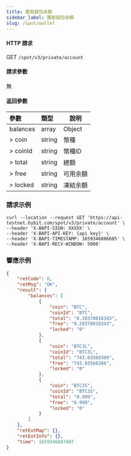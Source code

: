 ```yaml
---
title: 獲取錢包余額
sidebar_label: 獲取錢包余額
slug: /spot/wallet
---
```



#### HTTP 請求
GET <code>/spot/v3/private/account</code>

#### 請求參數
無

#### 返回參數
| 參數 | 類型 | 說明|
|:----- |:-----|----- |
| balances | array | Object |
|> coin  | string | 幣種 |
|> coinId | string | 幣種ID |
|> total | string | 總額 |
|> free | string | 可用余額 |
|> locked | string | 凍結余額 |

### 請求示例

```http
curl --location --request GET 'https://api-testnet.bybit.com/spot/v3/private/account' \
--header 'X-BAPI-SIGN: XXXXX' \
--header 'X-BAPI-API-KEY: {api key}' \
--header 'X-BAPI-TIMESTAMP: 1659346886605' \
--header 'X-BAPI-RECV-WINDOW: 5000'
```

### 響應示例

```json
{
    "retCode": 0,
    "retMsg": "OK",
    "result": {
        "balances": [
            {
                "coin": "BTC",
                "coinId": "BTC",
                "total": "0.20378018343",
                "free": "0.20378018343",
                "locked": "0"
            },
            {
                "coin": "BTC3L",
                "coinId": "BTC3L",
                "total": "743.03560386",
                "free": "743.03560386",
                "locked": "0"
            },
            {
                "coin": "BTC3S",
                "coinId": "BTC3S",
                "total": "0.999",
                "free": "0.999",
                "locked": "0"
            }
        ]
    },
    "retExtMap": {},
    "retExtInfo": {},
    "time": 1659346887407
}
```